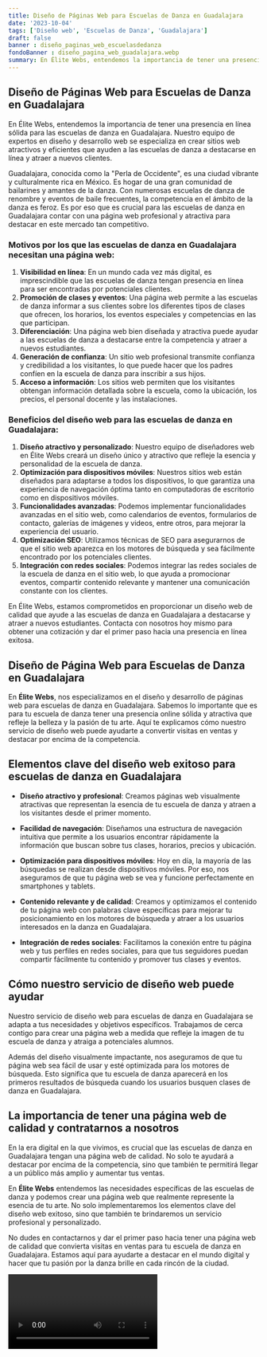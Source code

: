 ```yaml
---
title: Diseño de Páginas Web para Escuelas de Danza en Guadalajara
date: '2023-10-04'
tags: ['Diseño web', 'Escuelas de Danza', 'Guadalajara']
draft: false
banner : diseño_paginas_web_escuelasdedanza
fondoBanner : diseño_pagina_web_guadalajara.webp
summary: En Élite Webs, entendemos la importancia de tener una presencia en línea sólida para las escuelas de danza en Guadalajara. Nuestro equipo de expertos en diseño y desarrollo web se especializa en crear sitios web atractivos y eficientes que ayuden a las escuelas de danza a destacarse en línea y atraer a nuevos clientes. 
---
```


## Diseño de Páginas Web para Escuelas de Danza en Guadalajara

En Élite Webs, entendemos la importancia de tener una presencia en línea sólida para las escuelas de danza en Guadalajara. Nuestro equipo de expertos en diseño y desarrollo web se especializa en crear sitios web atractivos y eficientes que ayuden a las escuelas de danza a destacarse en línea y atraer a nuevos clientes. 

Guadalajara, conocida como la "Perla de Occidente", es una ciudad vibrante y culturalmente rica en México. Es hogar de una gran comunidad de bailarines y amantes de la danza. Con numerosas escuelas de danza de renombre y eventos de baile frecuentes, la competencia en el ámbito de la danza es feroz. Es por eso que es crucial para las escuelas de danza en Guadalajara contar con una página web profesional y atractiva para destacar en este mercado tan competitivo.

### Motivos por los que las escuelas de danza en Guadalajara necesitan una página web:

1. **Visibilidad en línea**: En un mundo cada vez más digital, es imprescindible que las escuelas de danza tengan presencia en línea para ser encontradas por potenciales clientes.
2. **Promoción de clases y eventos**: Una página web permite a las escuelas de danza informar a sus clientes sobre los diferentes tipos de clases que ofrecen, los horarios, los eventos especiales y competencias en las que participan.
3. **Diferenciación**: Una página web bien diseñada y atractiva puede ayudar a las escuelas de danza a destacarse entre la competencia y atraer a nuevos estudiantes.
4. **Generación de confianza**: Un sitio web profesional transmite confianza y credibilidad a los visitantes, lo que puede hacer que los padres confíen en la escuela de danza para inscribir a sus hijos.
5. **Acceso a información**: Los sitios web permiten que los visitantes obtengan información detallada sobre la escuela, como la ubicación, los precios, el personal docente y las instalaciones.

### Beneficios del diseño web para las escuelas de danza en Guadalajara:

1. **Diseño atractivo y personalizado**: Nuestro equipo de diseñadores web en Élite Webs creará un diseño único y atractivo que refleje la esencia y personalidad de la escuela de danza.
2. **Optimización para dispositivos móviles**: Nuestros sitios web están diseñados para adaptarse a todos los dispositivos, lo que garantiza una experiencia de navegación óptima tanto en computadoras de escritorio como en dispositivos móviles.
3. **Funcionalidades avanzadas**: Podemos implementar funcionalidades avanzadas en el sitio web, como calendarios de eventos, formularios de contacto, galerías de imágenes y videos, entre otros, para mejorar la experiencia del usuario.
4. **Optimización SEO**: Utilizamos técnicas de SEO para asegurarnos de que el sitio web aparezca en los motores de búsqueda y sea fácilmente encontrado por los potenciales clientes.
5. **Integración con redes sociales**: Podemos integrar las redes sociales de la escuela de danza en el sitio web, lo que ayuda a promocionar eventos, compartir contenido relevante y mantener una comunicación constante con los clientes.

En Élite Webs, estamos comprometidos en proporcionar un diseño web de calidad que ayude a las escuelas de danza en Guadalajara a destacarse y atraer a nuevos estudiantes. Contacta con nosotros hoy mismo para obtener una cotización y dar el primer paso hacia una presencia en línea exitosa.

<GifSeo />

<Cta />

## Diseño de Página Web para Escuelas de Danza en Guadalajara

En **Élite Webs**, nos especializamos en el diseño y desarrollo de páginas web para escuelas de danza en Guadalajara. Sabemos lo importante que es para tu escuela de danza tener una presencia online sólida y atractiva que refleje la belleza y la pasión de tu arte. Aquí te explicamos cómo nuestro servicio de diseño web puede ayudarte a convertir visitas en ventas y destacar por encima de la competencia.

## Elementos clave del diseño web exitoso para escuelas de danza en Guadalajara

- **Diseño atractivo y profesional**: Creamos páginas web visualmente atractivas que representan la esencia de tu escuela de danza y atraen a los visitantes desde el primer momento.

- **Facilidad de navegación**: Diseñamos una estructura de navegación intuitiva que permite a los usuarios encontrar rápidamente la información que buscan sobre tus clases, horarios, precios y ubicación.

- **Optimización para dispositivos móviles**: Hoy en día, la mayoría de las búsquedas se realizan desde dispositivos móviles. Por eso, nos aseguramos de que tu página web se vea y funcione perfectamente en smartphones y tablets.

- **Contenido relevante y de calidad**: Creamos y optimizamos el contenido de tu página web con palabras clave específicas para mejorar tu posicionamiento en los motores de búsqueda y atraer a los usuarios interesados en la danza en Guadalajara.

- **Integración de redes sociales**: Facilitamos la conexión entre tu página web y tus perfiles en redes sociales, para que tus seguidores puedan compartir fácilmente tu contenido y promover tus clases y eventos.

## Cómo nuestro servicio de diseño web puede ayudar

Nuestro servicio de diseño web para escuelas de danza en Guadalajara se adapta a tus necesidades y objetivos específicos. Trabajamos de cerca contigo para crear una página web a medida que refleje la imagen de tu escuela de danza y atraiga a potenciales alumnos.

Además del diseño visualmente impactante, nos aseguramos de que tu página web sea fácil de usar y esté optimizada para los motores de búsqueda. Esto significa que tu escuela de danza aparecerá en los primeros resultados de búsqueda cuando los usuarios busquen clases de danza en Guadalajara.

## La importancia de tener una página web de calidad y contratarnos a nosotros

En la era digital en la que vivimos, es crucial que las escuelas de danza en Guadalajara tengan una página web de calidad. No solo te ayudará a destacar por encima de la competencia, sino que también te permitirá llegar a un público más amplio y aumentar tus ventas.

En **Élite Webs** entendemos las necesidades específicas de las escuelas de danza y podemos crear una página web que realmente represente la esencia de tu arte. No solo implementaremos los elementos clave del diseño web exitoso, sino que también te brindaremos un servicio profesional y personalizado.

No dudes en contactarnos y dar el primer paso hacia tener una página web de calidad que convierta visitas en ventas para tu escuela de danza en Guadalajara. Estamos aquí para ayudarte a destacar en el mundo digital y hacer que tu pasión por la danza brille en cada rincón de la ciudad.

<Video />

<CtaBot job='Escuelas de Danza' city='Guadalajara'/>

<Gmaps query='Guadalajara+españa+maps' />